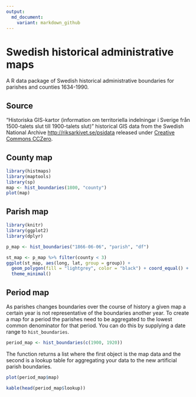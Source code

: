 ```yaml
---
output:
  md_document: 
    variant: markdown_github
---
```


<!-- README.md is generated from README.Rmd. Please edit that file -->

Swedish historical administrative maps
======================================

A R data package of Swedish historical administrative boundaries for parishes and counties 1634-1990.

## Source

"Historiska GIS-kartor (information om territoriella indelningar i Sverige från 1500-talets slut till 1900-talets slut)" historical GIS data from the Swedish National Archive   [http://riksarkivet.se/psidata](http://riksarkivet.se/psidata) released under [Creative Commons CCZero](https://creativecommons.org/publicdomain/zero/1.0/).

## County map

```r
library(histmaps)
library(maptools)
library(sp)
map <- hist_boundaries(1800, "county")
plot(map)
```

## Parish map

```r
library(knitr)
library(ggplot2)
library(dplyr)

p_map <- hist_boundaries("1866-06-06", "parish", "df")

st_map <- p_map %>% filter(county < 3)
ggplot(st_map, aes(long, lat, group = group)) +
  geom_polygon(fill = "lightgrey", color = "black") + coord_equal() + 
  theme_minimal()
```

## Period map

As parishes changes boundaries over the course of history a given map a certain year is not representative of the boundaries another year. To create a map for a period the parishes need to be aggregated to the lowest common denominator for that period. You can do this by supplying a date range to `hist_boundaries`.

```r
period_map <- hist_boundaries(c(1900, 1920)) 
```

The function returns a list where the first object is the map data and the second is a lookup table for aggregating your data to the new artificial parish boundaries. 

```r
plot(period_map$map)
```


```r
kable(head(period_map$lookup))
```
